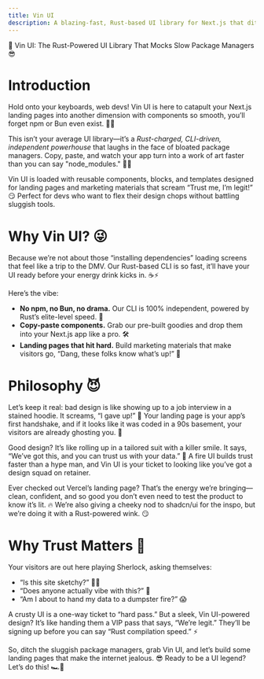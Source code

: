 ```yaml
---
title: Vin UI
description: A blazing-fast, Rust-based UI library for Next.js that ditches slow package managers and delivers copy-paste components for stunning landing pages.
---
```


 🚀 Vin UI: The Rust-Powered UI Library That Mocks Slow Package Managers 😎

# Introduction

Hold onto your keyboards, web devs! Vin UI is here to catapult your Next.js landing pages into another dimension with components so smooth, you’ll forget npm or Bun even exist. 🐢💤

This isn’t your average UI library—it’s a _Rust-charged, CLI-driven, independent powerhouse_ that laughs in the face of bloated package managers. Copy, paste, and watch your app turn into a work of art faster than you can say "node_modules." 💪🔥

Vin UI is loaded with reusable components, blocks, and templates designed for landing pages and marketing materials that scream “Trust me, I’m legit!” 😏 Perfect for devs who want to flex their design chops without battling sluggish tools.

# Why Vin UI? 😜

Because we’re not about those “installing dependencies” loading screens that feel like a trip to the DMV. Our Rust-based CLI is so fast, it’ll have your UI ready before your energy drink kicks in. ☕⚡

Here’s the vibe:

-   **No npm, no Bun, no drama.** Our CLI is 100% independent, powered by Rust’s elite-level speed. 🦀
-   **Copy-paste components.** Grab our pre-built goodies and drop them into your Next.js app like a pro. 🛠️
-   **Landing pages that hit hard.** Build marketing materials that make visitors go, “Dang, these folks know what’s up!” 🤩

# Philosophy 😈

Let’s keep it real: bad design is like showing up to a job interview in a stained hoodie. It screams, “I gave up!” 😬 Your landing page is your app’s first handshake, and if it looks like it was coded in a 90s basement, your visitors are already ghosting you. 🚪

Good design? It’s like rolling up in a tailored suit with a killer smile. It says, “We’ve got this, and you can trust us with your data.” 💸 A fire UI builds trust faster than a hype man, and Vin UI is your ticket to looking like you’ve got a design squad on retainer.

Ever checked out Vercel’s landing page? That’s the energy we’re bringing—clean, confident, and so good you don’t even need to test the product to know it’s lit. 🔥 We’re also giving a cheeky nod to shadcn/ui for the inspo, but we’re doing it with a Rust-powered wink. 😏

# Why Trust Matters 🤑

Your visitors are out here playing Sherlock, asking themselves:

-   “Is this site sketchy?” 🕵️‍♂️
-   “Does anyone actually vibe with this?” 🤔
-   “Am I about to hand my data to a dumpster fire?” 😱

A crusty UI is a one-way ticket to “hard pass.” But a sleek, Vin UI-powered design? It’s like handing them a VIP pass that says, “We’re legit.” They’ll be signing up before you can say “Rust compilation speed.” ⚡

So, ditch the sluggish package managers, grab Vin UI, and let’s build some landing pages that make the internet jealous. 😎 Ready to be a UI legend? Let’s do this! 🏎️💨
